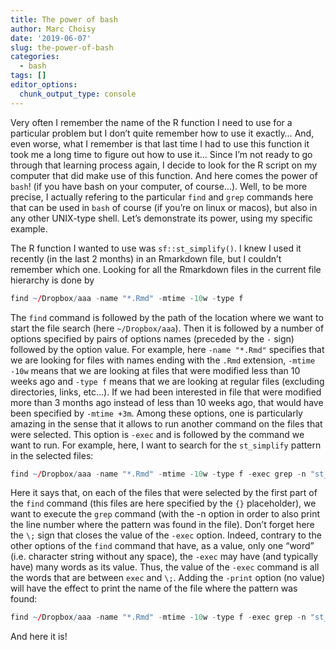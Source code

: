 ```yaml
---
title: The power of bash
author: Marc Choisy
date: '2019-06-07'
slug: the-power-of-bash
categories:
  - bash
tags: []
editor_options: 
  chunk_output_type: console
---
```


Very often I remember the name of the R function I need to use for a particular
problem but I don't quite remember how to use it exactly... And, even worse,
what I remember is that last time I had to use this function it took me a long
time to figure out how to use it... Since I'm not ready to go through that
learning process again, I decide to look for the R script on my computer that
did make use of this function. And here comes the power of `bash`! (if you have
bash on your computer, of course...). Well, to be more precise, I actually
refering to the particular `find` and `grep` commands here that can be used in
`bash` of course (if you're on linux or macos), but also in any other UNIX-type
shell. Let's demonstrate its power, using my specific example.

The R function I wanted to use was `sf::st_simplify()`. I knew I used it
recently (in the last 2 months) in an Rmarkdown file, but I couldn't remember
which one. Looking for all the Rmarkdown files in the current file hierarchy is
done by

```r
find ~/Dropbox/aaa -name "*.Rmd" -mtime -10w -type f
```

The `find` command is followed by the path of the location where we want to
start the file search (here `~/Dropbox/aaa`). Then it is followed by a number of
options specified by pairs of options names (preceded by the `-` sign) followed
by the option value. For example, here `-name "*.Rmd"` specifies that we are
looking for files with names ending with the `.Rmd` extension, `-mtime -10w`
means that we are looking at files that were modified less than 10 weeks ago and
`-type f` means that we are looking at regular files (excluding directories,
links, etc...). If we had been interested in file that were modified more than
3 months ago instead of less than 10 weeks ago, that would have been specified
by `-mtime +3m`. Among these options, one is particularly amazing in the sense
that it allows to run another command on the files that were selected. This
option is `-exec` and is followed by the command we want to run. For example,
here, I want to search for the `st_simplify` pattern in the selected files:

```r
find ~/Dropbox/aaa -name "*.Rmd" -mtime -10w -type f -exec grep -n "st_simplify" {} \;
```

Here it says that, on each of the files that were selected by the first part of
the `find` command (this files are here specified by the `{}` placeholder), we
want to execute the `grep` command (with the -n option in order to also print
the line number where the pattern was found in the file). Don't forget here the
`\;` sign that closes the value of the `-exec` option. Indeed, contrary to the
other options of the `find` command that have, as a value, only one "word" (i.e.
character string without any space), the `-exec` may have (and typically have)
many words as its value. Thus, the value of the `-exec` command is all the words
that are between `exec` and `\;`. Adding the `-print` option (no value) will have
the effect to print the name of the file where the pattern was found:

```r
find ~/Dropbox/aaa -name "*.Rmd" -mtime -10w -type f -exec grep -n "st_simplify" {} \; -print
```

And here it is!
